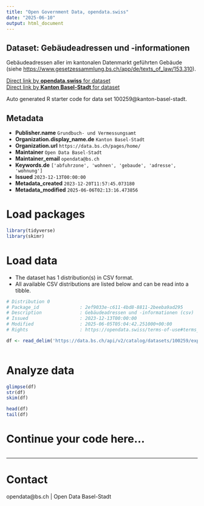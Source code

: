 ```yaml
---
title: "Open Government Data, opendata.swiss"
date: "2025-06-10"
output: html_document
---
```


## Dataset: Gebäudeadressen und -informationen

Gebäudeadressen aller im kantonalen Datenmarkt geführten Gebäude (siehe [https://www.gesetzessammlung.bs.ch/app/de/texts_of_law/153.310](https://www.gesetzessammlung.bs.ch/app/de/texts_of_law/153.310)).

[Direct link by **opendata.swiss** for dataset](https://opendata.swiss/de/dataset/gebaudeadressen-und-informationen1)<br>
[Direct link by **Kanton Basel-Stadt** for dataset](https://data.bs.ch/explore/dataset/100259/)

Auto generated R starter code for data set 100259@kanton-basel-stadt.

## Metadata

- **Publisher.name** `Grundbuch- und Vermessungsamt`
- **Organization.display_name.de** `Kanton Basel-Stadt`
- **Organization.url** `https://data.bs.ch/pages/home/`
- **Maintainer** `Open Data Basel-Stadt`
- **Maintainer_email** `opendata@bs.ch`
- **Keywords.de** `['abfuhrzone', 'wohnen', 'gebaude', 'adresse', 'wohnung']`
- **Issued** `2023-12-13T00:00:00`
- **Metadata_created** `2023-12-20T11:57:45.073180`
- **Metadata_modified** `2025-06-06T02:13:16.473856`


# Load packages

```r

library(tidyverse)
library(skimr)

```

# Load data

-   The dataset has 1 distribution(s) in CSV format.
-   All available CSV distributions are listed below and can be read into a tibble.

```r

# Distribution 0
# Package_id               : 2ef9033e-c611-4bd8-8811-2beeba9ad295
# Description              : Gebäudeadressen und -informationen (csv)
# Issued                   : 2023-12-13T00:00:00
# Modified                 : 2025-06-05T05:04:42.251000+00:00
# Rights                   : https://opendata.swiss/terms-of-use#terms_by

df <- read_delim('https://data.bs.ch/api/v2/catalog/datasets/100259/exports/csv?use_labels=true')



```

# Analyze data

```r

glimpse(df)
str(df)
skim(df)

head(df)
tail(df)

```

# Continue your code here...

```r

```

------------------------------------------------------------------------

# Contact

opendata@bs.ch | Open Data Basel-Stadt
